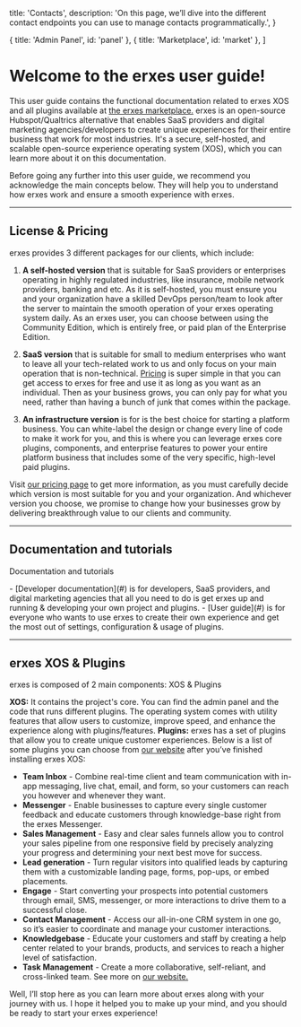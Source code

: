   title: 'Contacts',
  description:
    'On this page, we’ll dive into the different contact endpoints you can use to manage contacts programmatically.',
}

  { title: 'Admin Panel', id: 'panel' },
  { title: 'Marketplace', id: 'market' },
]

# Welcome to the erxes user guide!

This user guide contains the functional documentation related to erxes XOS and all plugins available at [the erxes marketplace.](#)
<Note>
erxes is an open-source Hubspot/Qualtrics alternative that enables SaaS providers and digital marketing agencies/developers to create unique experiences for their entire business that work for most industries. It's a secure, self-hosted, and scalable open-source experience operating system (XOS), which you can learn more about it on this documentation.
</Note>


Before going any further into this user guide, we recommend you acknowledge the main concepts below. They will help you to understand how erxes work and ensure a smooth experience with erxes.

---

## License & Pricing

erxes provides 3 different packages for our clients, which include:

1. **A self-hosted version** that is suitable for SaaS providers or enterprises operating in highly regulated industries, like insurance, mobile network providers, banking and etc. As it is self-hosted, you must ensure you and your organization have a skilled DevOps person/team to look after the server to maintain the smooth operation of your erxes operating system daily. As an erxes user, you can choose between using the Community Edition, which is entirely free, or paid plan of the Enterprise Edition.

2. **SaaS version** that is suitable for small to medium enterprises who want to leave all your tech-related work to us and only focus on your main operation that is non-technical. [Pricing](#) is super simple in that you can get access to erxes for free and use it as long as you want as an individual. Then as your business grows, you can only pay for what you need, rather than having a bunch of junk that comes within the package.

3. **An infrastructure version** is for is the best choice for starting a platform business. You can white-label the design or change every line of code to make it work for you, and this is where you can leverage erxes core plugins, components, and enterprise features to power your entire platform business that includes some of the very specific, high-level paid plugins.

Visit [our pricing page](#) to get more information, as you must carefully decide which version is most suitable for you and your organization. And whichever version you choose, we promise to change how your businesses grow by delivering breakthrough value to our clients and community.

---

## Documentation and tutorials

Documentation and tutorials

<Note>
- [Developer documentation](#) is for developers, SaaS providers, and digital marketing agencies that all you need to do is get erxes up and running & developing your own project and plugins.
- [User guide](#) is for everyone who wants to use erxes to create their own experience and get the most out of settings, configuration & usage of plugins.
</Note>

---

## erxes XOS & Plugins

erxes is composed of 2 main components: XOS & Plugins

**XOS:** It contains the project's core. You can find the admin panel and the code that runs different plugins. The operating system comes with utility features that allow users to customize, improve speed, and enhance the experience along with plugins/features. **Plugins:** erxes has a set of plugins that allow you to create unique customer experiences. Below is a list of some plugins you can choose from [our website](#) after you’ve finished installing erxes XOS:

- **Team Inbox** - Combine real-time client and team communication with in-app messaging, live chat, email, and form, so your customers can reach you however and whenever they want.
- **Messenger** - Enable businesses to capture every single customer feedback and educate customers through knowledge-base right from the erxes Messenger.
- **Sales Management** - Easy and clear sales funnels allow you to control your sales pipeline from one responsive field by precisely analyzing your progress and determining your next best move for success.
- **Lead generation** - Turn regular visitors into qualified leads by capturing them with a customizable landing page, forms, pop-ups, or embed placements.
- **Engage** - Start converting your prospects into potential customers through email, SMS, messenger, or more interactions to drive them to a successful close.
- **Contact Management** - Access our all-in-one CRM system in one go, so it’s easier to coordinate and manage your customer interactions.
- **Knowledgebase** - Educate your customers and staff by creating a help center related to your brands, products, and services to reach a higher level of satisfaction.
- **Task Management** - Create a more collaborative, self-reliant, and cross-linked team. See more on [our website.](#)

Well, I’ll stop here as you can learn more about erxes along with your journey with us. I hope it helped you to make up your mind, and you should be ready to start your erxes experience!
